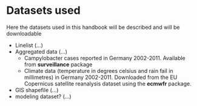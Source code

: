 # Datasets used

Here the datasets used in this handbook will be described and will be downloadable  

* Linelist (...)
* Aggregated data (...)  
     * Campylobacter cases reported in Germany 2002-2011. Available from **surveillance** package
     * Climate data (temperature in degrees celsius and rain fail in millimetres) in Germany 2002-2011. Downloaded from the EU Copernicus satellite reanalysis dataset using the **ecmwfr** package.  
* GIS shapefile (...)  
* modeling dataset? (...)